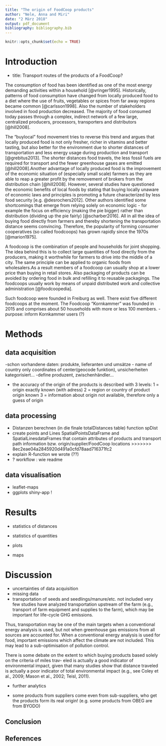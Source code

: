 ```yaml
---
title: "The origin of FoodCoop products"
author: "Nele, Anna and Miri"
date: "2 März 2018"
output: pdf_document
bibliography: bibliography.bib
---
```


```r
knitr::opts_chunk$set(echo = TRUE)
```

# Introduction

- title: Transport routes of the products of a FoodCoop?

The consumption of food has been identified as one of the most energy demanding activities within a household [@vringer1995]. Historically, patterns of food consumption have changed from locally produced food to a diet where the use of fruits, vegetables or spices from far away regions became common [@carlsson1998]. Also the number of stakeholders involved in food production decreased. The majority of food consumed today passes through a complex, indirect network of a few large, centralized producers, processors, transporters and distributors [@hill2008].

The “buylocal” food movement tries to reverse this trend and argues that locally produced food is not only fresher, richer in vitamins and better tasting, but also better for the environment due to shorter distances of transportation and less energy usage during production and transport [@grebitus2013]. The shorter distances food travels, the less fossil fuels are required for transport and the fewer greenhouse gases are emitted [@hill2008].Another advantage of locally produced food is the improvement of the economic situation of (especially small scale) farmers as they are able to reap a greater profit by the removement of brokers from the distribution chain [@hill2008]. However, several studies have questioned the economic benefits of local foods by stating that buying locally unaware of economic laws and principles is promoting a future characterized by less food security [e.g. @desrochers2012]. Other authors identified some shortcomings that emerge from relying solely on economic logic - for example the focus on efficiency (making the pie bigger) rather than distribution (dividing up the pie fairly) [@scharber2016]. All in all the idea of buying food directly from farmers and thereby shortening the transportation distance seems convincing. Therefore, the popularity of forming consumer cooperatives (so called foodcoops) has grown rapidly since the 1970s [@marion1975]. 

A foodcoop is the combination of people and households for joint shopping. The idea behind this is to collect large quantities of food directly from the producers, making it worthwhile for farmers to drive into the middle of a city. The same principle can be applied to organic foods from wholesalers.As a result members of a foodcoop can usually shop at a lower price than buying in retail stores. Also packaging of products can be avoided by ordering food in bulk and refilling it to reusable packagings. The foodcoops usually work by means of unpaid distributed work and collective administration [@foodcoopedia].

Such foodcoop were founded in Freiburg as well. There exist five different foodcoops at the moment. The Foodcoop "Kornkammer" was founded in 2015 and comprises about 50 households with more or less 100 members.
- purpose: inform Kornkammer users (?)

# Methods
## data acquisition 
  -schon vorhandene daten: produkte, lieferanten und umsätze
  - name of country only coordinates of center(geocode funktion), unsicherheiten kategorisiert...
  -define produzent, zwischenhändler...

  - the accuracy of the origin of the products is described with 3 levels: 
    1 = origin exactly known (with adress)
    2 = region or country of product origin known
    3 = information about origin not available, therefore only a guess of origin


## data processing
- Distanzen berechnen (in die finale totalDistances table) function spDist
- create points and Lines SpatialPointsDataFrame and SpatialLinesdataFrames that contain attributes of products and transport path information bzw. origin/supplier/FoodCoop locations
>>>>>>> 8ec2eae04a2845920d491a0cfd78aad716371fc2
- explain R-function we wrote (??)
- ? workflow : wie readme

## data visualisation
- leaflet-maps
- ggplots
shiny-app !


# Results
- statistics of distances
- statistics of quantities

- plots 
- maps


# Discussion

- uncertainties of data acquisition
- missing data
- transportation of seeds and seedlings/manure/etc. not included
very few studies have analyzed transportation
upstream of the farm (e.g., transport of farm equipment and
supplies to the farm), which may be important for life-cycle
GHG emissions.


Thus, transportation may be one of the main targets when a conventional energy analysis
is used, but not when greenhouse gas emissions from all sources are accounted for. When
a conventional energy analysis is used for food, important emissions which affect the climate
are not included. This may lead to a sub-optimisation of pollution control.

There is some debate on the extent
to which buying products based solely on the criteria of miles trav-
eled is actually a good indicator of environmental impact, given that
many studies show that distance traveled is actually a poor indicator
of total environmental impact (e.g., see Coley et al., 2009; Mason
et al., 2002; Teisl, 2011).

- further analytics

- some products from suppliers come even from sub-suppliers, who get the products form its real origin! (e.g. some products from OBEG are from BYODO)

## Conclusion

## References



